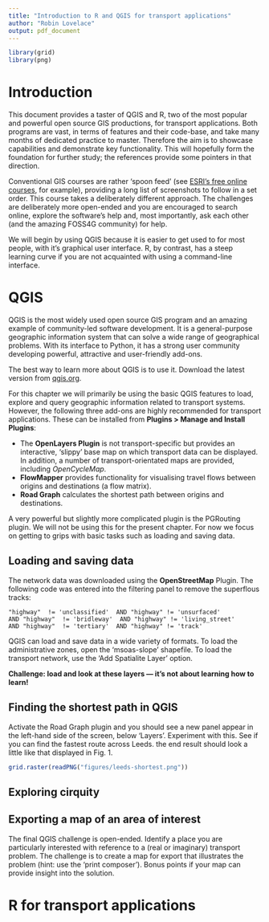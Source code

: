 ```yaml
---
title: "Introduction to R and QGIS for transport applications"
author: "Robin Lovelace"
output: pdf_document
---
```


```r
library(grid)
library(png)
```


# Introduction

This document provides a taster of QGIS and R, two of the most popular
and powerful open source GIS productions, for transport applications.
Both programs are vast, in terms of features and their code-base,
and take many months of dedicated practice to master. Therefore
the aim is to showcase capabilities and demonstrate key functionality.
This will hopefully form the foundation for further study; the
references provide some pointers in that direction.

Conventional GIS courses are rather 'spoon feed'
(see [ESRI's free online courses](http://www.esri.com/training/main the students), for example), providing a long list of screenshots to follow
in a set order. This course takes a deliberately different approach.
The challenges are deliberately more open-ended and you are encouraged
to search online, explore the software's help and, most importantly,
ask each other (and the amazing FOSS4G community) for help.

We will begin by using QGIS because it is easier to get used to for most
people, with it's graphical user interface. R, by contrast, has a steep
learning curve if you are not acquainted with using a command-line interface.

# QGIS

QGIS is the most widely used open source GIS program and an amazing
example of community-led software development. It is a general-purpose
geographic information system that can solve a wide range of geographical
problems. With its interface to Python, it has a strong user community
developing powerful, attractive and user-friendly add-ons.

The best way to learn more about QGIS is to use it.
Download the latest version from [qgis.org](http://www.qgis.org). 

For this chapter we will primarily be using the basic QGIS
features to load, explore and query geographic information related
to transport systems. However, the following three add-ons are highly
recommended for transport applications. These can be installed from
**Plugins > Manage and Install Plugins**:

- The **OpenLayers Plugin** is not transport-specific but provides an
interactive, 'slippy' base map on which transport data can be displayed.
In addition, a number of transport-orientated maps are provided, including
*OpenCycleMap*.
- **FlowMapper** provides functionality for visualising travel flows
between origins and destinations (a flow matrix).
- **Road Graph** calculates the shortest path between origins and
destinations.

A very powerful but slightly more complicated plugin is the PGRouting plugin.
We will not be using this for the present chapter. For now we focus on
getting to grips with basic tasks such as loading and saving data.

## Loading and saving data

The network data was downloaded using the **OpenStreetMap**
Plugin. The following code was entered into the filtering panel to 
remove the superflous tracks:

```
"highway"  != 'unclassified'  AND "highway" != 'unsurfaced' 
AND "highway"  != 'bridleway'  AND "highway" != 'living_street'
AND "highway"  != 'tertiary'  AND "highway" != 'track'
```

QGIS can load and save data in a wide variety of formats.
To load the administrative zones, open the 'msoas-slope' shapefile.
To load the transport network, use the 'Add Spatialite Layer' option.

**Challenge: load and look at these layers ---
it's not about learning how to learn!**

## Finding the shortest path in QGIS

Activate the Road Graph plugin and you should see a new panel appear
in the left-hand side of the screen, below 'Layers'. Experiment
with this. See if you can find the fastest route across Leeds.
the end result should look a little like that displayed in 
Fig. 1.

```r
grid.raster(readPNG("figures/leeds-shortest.png"))
```

## Exploring cirquity


## Exporting a map of an area of interest

The final QGIS challenge is open-ended. Identify a place you are
particularly interested with reference to a (real or imaginary)
transport problem. The challenge is to create a map for export
that illustrates the problem (hint: use the 'print composer').
Bonus points if your map can provide insight into the solution.

# R for transport applications

